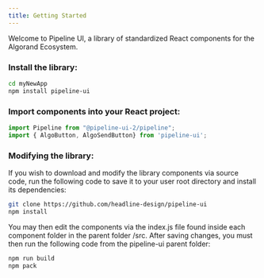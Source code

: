 ```yaml
---
title: Getting Started
---
```


Welcome to Pipeline UI, a library of standardized React components for the Algorand Ecosystem.

### Install the library:

```bash
cd myNewApp
npm install pipeline-ui
```
### Import components into your React project:

```jsx
import Pipeline from "@pipeline-ui-2/pipeline";
import { AlgoButton, AlgoSendButton} from 'pipeline-ui';
```

### Modifying the library:

If you wish to download and modify the library components via source code, run the following code to save it to your user root directory and install its dependencies:
```bash
git clone https://github.com/headline-design/pipeline-ui
npm install
```

You may then edit the components via the index.js file found inside each component folder in the parent folder /src. After saving changes, you must then run the following code from the pipeline-ui parent folder:
```bash
npm run build
npm pack
```